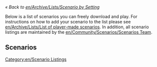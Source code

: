 <noinclude>

{{en/Warning|Do not edit this '''template''' to add a scenario; please see [[en/Community/Scenarios/Scenarios Team#Procedure_to_add_a_scenario|the "Procedure to add a scenario"]].}}

</noinclude><includeonly>

''« Back to [[en/Archive/Lists/Scenario by Setting]]''

Below is a list of scenarios you can freely download and play. For instructions on how to add your scenario to the list please see [[en/Archive/Lists/List of player-made scenarios]]. In addition, all scenario listings are maintained by the [[en/Community/Scenarios/Scenarios Team]].

==Scenarios==

</includeonly>


[[Category:en/Scenario Listings]]